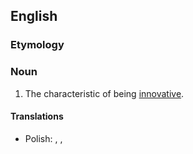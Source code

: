 ==English==

===Etymology===
{{suffix|en|innovative|ness}}

===Noun===
{{en-noun|-}}

# The characteristic of being [[innovative]].

====Translations====
{{trans-top}}
{{trans-mid}}
* Polish: {{t|pl|awangardowość|f}}, {{t+|pl|innowacyjność|f}}, {{t|pl|nowatorstwo|n}}
{{trans-bottom}}